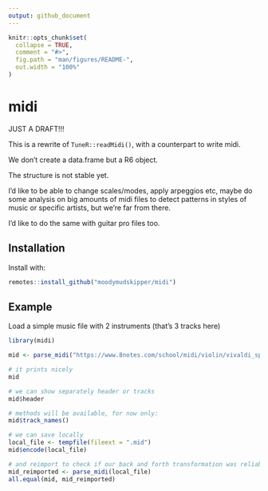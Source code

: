 ```yaml
---
output: github_document
---
```


<!-- README.md is generated from README.Rmd. Please edit that file -->

```r
knitr::opts_chunk$set(
  collapse = TRUE,
  comment = "#>",
  fig.path = "man/figures/README-",
  out.width = "100%"
)
```

# midi

JUST A DRAFT!!!

This is a rewrite of `TuneR::readMidi()`, with a counterpart to write midi.

We don't create a data.frame but a R6 object.

The structure is not stable yet.

I'd like to be able to change scales/modes, apply arpeggios etc, maybe do some
analysis on big amounts of midi files to detect patterns in styles of music or
specific artists, but we're far from there.

I'd like to do the same with guitar pro files too.

## Installation

Install with:
``` r
remotes::install_github("moodymudskipper/midi")
```

## Example

Load a simple music file with 2 instruments (that's 3 tracks here) 

```r
library(midi)

mid <- parse_midi("https://www.8notes.com/school/midi/violin/vivaldi_spring.mid")

# it prints nicely
mid

# we can show separately header or tracks
mid$header

# methods will be available, for now only: 
mid$track_names()

# we can save locally
local_file <- tempfile(fileext = ".mid")
mid$encode(local_file)

# and reimport to check if our back and forth transformation was reliable
mid_reimported <- parse_midi(local_file)
all.equal(mid, mid_reimported) 
```
